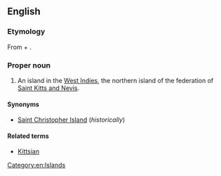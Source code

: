 ==English==
{{wikipedia}}

===Etymology===
From {{der|en|es|san|t=saint}} + {{m|es|Cristóbal|t=Christopher}}.

===Proper noun===
{{en-proper noun}}

# An island in the [[West Indies]], the northern island of the federation of [[Saint Kitts and Nevis]].

====Synonyms====
* [[Saint Christopher Island]] (''historically'')

====Related terms====
* [[Kittsian]]

[[Category:en:Islands]]